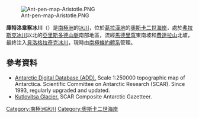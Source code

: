 [[Image:Ant-pen-map-Aristotle.PNG|thumb]]

'''庫特洛韋察冰川'''（{{lang-en|Kutlovitsa Glacier}}）是[[南極洲|南極洲]]的[[冰川|冰川]]，位於[[葛拉漢地|葛拉漢地]]的[[奧斯卡二世海岸|奧斯卡二世海岸]]，處於[[弗拉斯克冰川|弗拉斯克冰川]]以北的[[亞里斯多德山脈|亞里斯多德山脈]]南部地區，流經[[馬德里穹|馬德里穹]]東南坡和[[費達拉山|費達拉山]]北坡，最終注入[[貝洛格拉奇克冰川|貝洛格拉奇克冰川]]，現時由[[南極條約體系|南極條約體系]]管理。

{{coord|65|43|00|S|62|47|30|W|display=title}}

==參考資料==
* [http://www.add.scar.org Antarctic Digital Database (ADD).] {{Wayback|url=http://www.add.scar.org/ |date=20170305000653 }} Scale 1:250000 topographic map of Antarctica. Scientific Committee on Antarctic Research (SCAR). Since 1993, regularly upgraded and updated.
* [https://data.aad.gov.au/aadc/gaz/scar/display_name.cfm?gaz_id=137476 Kutlovitsa Glacier.] {{Wayback|url=https://data.aad.gov.au/aadc/gaz/scar/display_name.cfm?gaz_id=137476 |date=20170922100512 }} SCAR Composite Antarctic Gazetteer.

{{DEFAULTSORT:Kutlovitsa Glacier}}
[[Category:南極洲冰川|Category:南極洲冰川]]
[[Category:奧斯卡二世海岸|Category:奧斯卡二世海岸]]


{{OscarIICoast-geo-stub}}